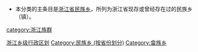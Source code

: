 * 本分类的主条目是[[浙江省民族乡|浙江省民族乡]]，所列为浙江省现存或曾经存在过的民族乡（镇）。

[[Category:浙江乡级行政区划|]][[category:浙江族群|category:浙江族群]]
[[Category:民族乡_(按省份划分)|Category:民族乡 (按省份划分)]]
[[Category:畲族乡|Category:畲族乡]]